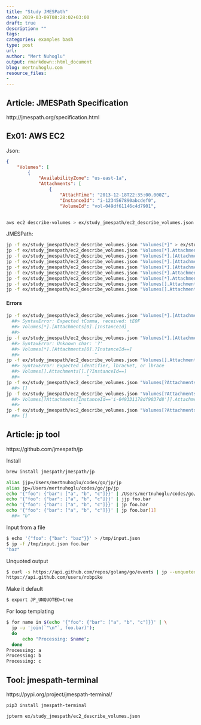 ```yaml
---
title: "Study JMESPath"
date: 2019-03-09T08:28:02+03:00 
draft: true
description: ""
tags:
categories: examples bash
type: post
url:
author: "Mert Nuhoglu"
output: rmarkdown::html_document
blog: mertnuhoglu.com
resource_files:
-
---
```


## Article: JMESPath Specification

http://jmespath.org/specification.html


## Ex01: AWS EC2 

Json:

``` json
{
    "Volumes": [
        {
            "AvailabilityZone": "us-east-1a",
            "Attachments": [
                {
                    "AttachTime": "2013-12-18T22:35:00.000Z",
                    "InstanceId": "i-1234567890abcdef0",
                    "VolumeId": "vol-049df61146c4d7901",
 
``` 

``` bash
aws ec2 describe-volumes > ex/study_jmespath/ec2_describe_volumes.json
``` 

JMESPath:

``` bash
jp -f ex/study_jmespath/ec2_describe_volumes.json "Volumes[*]" > ex/study_jmespath/ex01a.json
jp -f ex/study_jmespath/ec2_describe_volumes.json "Volumes[*].Attachments" > ex/study_jmespath/ex01b.json
jp -f ex/study_jmespath/ec2_describe_volumes.json "Volumes[*].[Attachments]" > ex/study_jmespath/ex01c.json
jp -f ex/study_jmespath/ec2_describe_volumes.json "Volumes[*].[Attachments[0].InstanceId]" > ex/study_jmespath/ex01d.json
jp -f ex/study_jmespath/ec2_describe_volumes.json "Volumes[*].[Attachments[*].InstanceId]" > ex/study_jmespath/ex01e.json
jp -f ex/study_jmespath/ec2_describe_volumes.json "Volumes[*].Attachments[*].InstanceId" > ex/study_jmespath/ex01f.json
jp -f ex/study_jmespath/ec2_describe_volumes.json "Volumes[*].Attachments[*].InstanceId" > ex/study_jmespath/ex01f.json
jp -f ex/study_jmespath/ec2_describe_volumes.json "Volumes[].Attachments[].InstanceId" > ex/study_jmespath/ex01g.json
jp -f ex/study_jmespath/ec2_describe_volumes.json "Volumes[].Attachments[?InstanceId=='i-049331178df9037d8'].InstanceId" > ex/study_jmespath/ex01h.json
``` 

#### Errors

``` bash
jp -f ex/study_jmespath/ec2_describe_volumes.json "Volumes[*].[Attachments[0].[InstanceId]" > ex/study_jmespath/ex01d.json
  ##> SyntaxError: Expected tComma, received: tEOF
  ##> Volumes[*].[Attachments[0].[InstanceId]
  ##>                                        ^
jp -f ex/study_jmespath/ec2_describe_volumes.json "Volumes[*].[Attachments[0].?InstanceId==`i-049331178df9037d8`]" > ex/study_jmespath/ex01e.json
  ##> SyntaxError: Unknown char: '?'
  ##> Volumes[*].[Attachments[0].?InstanceId==]
  ##>                            ^
jp -f ex/study_jmespath/ec2_describe_volumes.json "Volumes[].Attachments[].[?InstanceId==`i-049331178df9037d8`]" > ex/study_jmespath/ex01h.json
  ##> SyntaxError: Expected identifier, lbracket, or lbrace
  ##> Volumes[].Attachments[].[?InstanceId==]
  ##>                         ^
jp -f ex/study_jmespath/ec2_describe_volumes.json "Volumes[?Attachments[].InstanceId=='i-049331178df9037d8'].Attachments[]" > ex/study_jmespath/ex01h.json
  ##> []
jp -f ex/study_jmespath/ec2_describe_volumes.json "Volumes[?Attachments[InstanceId=='i-049331178df9037d8']].Attachments" > ex/study_jmespath/ex01j.json
  ##> Volumes[?Attachments[InstanceId=='i-049331178df9037d8']].Attachments
  ##>                      ^
jp -f ex/study_jmespath/ec2_describe_volumes.json "Volumes[?Attachments[].InstanceId=='i-049331178df9037d8']" > ex/study_jmespath/ex01j.json
  ##> []

``` 

## Article: jp tool

https://github.com/jmespath/jp

Install

``` bash
brew install jmespath/jmespath/jp
``` 

``` bash
alias jjp=/Users/mertnuhoglu/codes/go/jp/jp
alias jp=/Users/mertnuhoglu/codes/go/jp/jp
echo '{"foo": {"bar": ["a", "b", "c"]}}' | /Users/mertnuhoglu/codes/go/jp/jp foo.bar
echo '{"foo": {"bar": ["a", "b", "c"]}}' | jjp foo.bar
echo '{"foo": {"bar": ["a", "b", "c"]}}' | jp foo.bar
echo '{"foo": {"bar": ["a", "b", "c"]}}' | jp foo.bar[1]
  ##> "b"
``` 

Input from a file

``` bash
$ echo '{"foo": {"bar": "baz"}}' > /tmp/input.json
$ jp -f /tmp/input.json foo.bar
"baz"
``` 

Unquoted output

``` bash
$ curl -s https://api.github.com/repos/golang/go/events | jp --unquoted [0].actor.url
https://api.github.com/users/robpike
``` 

Make it default

``` bash
$ export JP_UNQUOTED=true
``` 

For loop templating

``` bash
$ for name in $(echo '{"foo": {"bar": ["a", "b", "c"]}}' | \
  jp -u 'join(`"\n"`, foo.bar)');
  do
      echo "Processing: $name";
  done
Processing: a
Processing: b
Processing: c

``` 

## Tool: jmespath-terminal

https://pypi.org/project/jmespath-terminal/

``` bash
pip3 install jmespath-terminal
``` 

``` bash
jpterm ex/study_jmespath/ec2_describe_volumes.json
``` 



